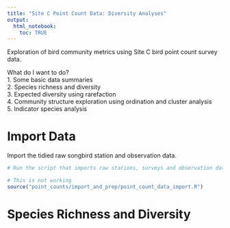 ```yaml
---
title: "Site C Point Count Data: Diversity Analyses"
output:
  html_notebook:
    toc: TRUE
---
```


Exploration of bird community metrics using Site C bird point count survey data.

What do I want to do?  
1. Some basic data summaries  
2. Species richness and diversity  
3. Expected diversity using rarefaction  
4. Community structure exploration using ordination and cluster analysis  
5. Indicator species analysis  

# Import Data
Import the tidied raw songbird station and observation data.

```r
# Run the script that imports raw stations, surveys and observation data from Excel and does quick check. The QA results are not shown in this notebook. 

# This is not working
source("point_counts/import_and_prep/point_count_data_import.R")
```

# Species Richness and Diversity

```r

```
